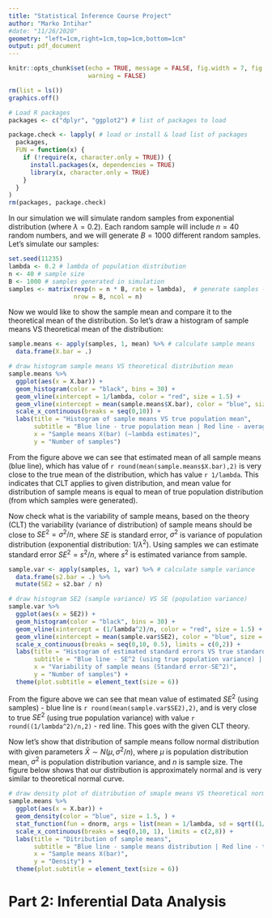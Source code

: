 ```yaml
---
title: "Statistical Inference Course Project"
author: "Marko Intihar"
#date: "11/26/2020"
geometry: "left=1cm,right=1cm,top=1cm,bottom=1cm"
output: pdf_document
---
```


```r
knitr::opts_chunk$set(echo = TRUE, message = FALSE, fig.width = 7, fig.height = 3,
                      warning = FALSE)
```

```r
rm(list = ls())
graphics.off()

# Load R packages
packages <- c("dplyr", "ggplot2") # list of packages to load

package.check <- lapply( # load or install & load list of packages
  packages,
  FUN = function(x) {
    if (!require(x, character.only = TRUE)) {
      install.packages(x, dependencies = TRUE)
      library(x, character.only = TRUE)
    }
  }
) 
rm(packages, package.check)

```

<!-- # Part 1: Simulation -->

<!-- We are investigating exponential distribution and we are comparing it with the Central Limit Theorem (CLT). Random variable $X$ follows exponential distribution $exp(\lambda)$, where parameter $lambda$ is rate parameter. The probability densitiy function (PDF) of exponentila distribution is: -->

<!-- $$ -->
<!-- f(x) =  -->
<!-- \begin{cases} -->
<!-- \lambda \cdot e^{-\lambda \cdot x}\, ,& x\geq 0 \\ -->
<!-- 0\, ,&x < 0 -->
<!-- \end{cases} -->
<!-- $$ -->

<!-- From the theory we know that mean or expected value of exponential distribution is $E[X]=\lambda$ and variance is $Var[X]=\frac{1}{\lambda}$. -->

In our simulation we will simulate random samples from exponential distribution (where $\lambda = 0.2$). Each random sample will include $n=40$ random numbers, and we will generate $B=1000$ different random samples. Let's simulate our samples:

::: {.tiny}
```r
set.seed(11235)
lambda <- 0.2 # lambda of population distribution
n <- 40 # sample size
B <- 1000 # samples generated in simulation
samples <- matrix(rexp(n = n * B, rate = lambda),  # generate samples - save to matrix
                  nrow = B, ncol = n)
```
::: 

Now we would like to show the sample mean and compare it to the theoretical mean of the distribution. So let's draw a histogram of sample means VS theoretical mean of the distribution:

::: {.tiny}
```r
sample.means <- apply(samples, 1, mean) %>% # calculate sample means
  data.frame(X.bar = .)

# draw histogram sample means VS theoretical distribution mean
sample.means %>% 
  ggplot(aes(x = X.bar)) + 
  geom_histogram(color = "black", bins = 30) +
  geom_vline(xintercept = 1/lambda, color = "red", size = 1.5) +
  geom_vline(xintercept = mean(sample.means$X.bar), color = "blue", size = 1.5) +
  scale_x_continuous(breaks = seq(0,10)) +
  labs(title = "Histogram of sample means VS true population mean",
       subtitle = "Blue line - true population mean | Red line - average of sample means",
       x = "Sample means X(bar) (~lambda estimates)", 
       y = "Number of samples") 
```
:::
From the figure above we can see that estimated mean of all sample means (blue line), which has value of `r round(mean(sample.means$X.bar),2)` is very close to the true mean of the distribution, which has value `r 1/lambda`. This indicates that CLT applies to given distribution, and mean value for distribution of sample means is equal to mean of true population distribution (from which samples were generated). 

Now check what is the variability of sample means, based on the theory (CLT) the variability (variance of distribution) of sample means should be close to $SE^2=\sigma^2/n$, where $SE$ is standard error, $\sigma^2$ is variance of population distribution (exponential distribution: $1/\lambda^2$). Using samples we can estimate standard error $SE^2=s^2/n$, where $s^2$ is estimated variance from sample. 

::: {.tiny}
```r
sample.var <- apply(samples, 1, var) %>% # calculate sample variance
  data.frame(s2.bar = .) %>% 
  mutate(SE2 = s2.bar / n)

# draw histogram SE2 (sample variance) VS SE (population variance)
sample.var %>% 
  ggplot(aes(x = SE2)) +
  geom_histogram(color = "black", bins = 30) +
  geom_vline(xintercept = (1/lambda^2)/n, color = "red", size = 1.5) +
  geom_vline(xintercept = mean(sample.var$SE2), color = "blue", size = 1.5, alpha = 1/2) +
  scale_x_continuous(breaks = seq(0,10, 0.5), limits = c(0,2)) +
  labs(title = "Histogram of estimated standard errors VS true standard error",
       subtitle = "Blue line - SE^2 (using true population variance) | Red line - average of estimated SE^2 (using sample variance)",
       x = "Variability of sample means (Standard error-SE^2)",
       y = "Number of samples") +
  theme(plot.subtitle = element_text(size = 6))
```
:::

From the figure above we can see that mean value of estimated $SE^2$ (using samples) - blue line is `r round(mean(sample.var$SE2),2)`, and is very close to true $SE^2$ (using true population variance) with value `r round((1/lambda^2)/n,2)` - red line. This goes with the given CLT theory.

Now let's show that distribution of sample means follow normal distribution with given parameters $\bar{X} \sim N(\mu, \sigma^2/n)$, where $\mu$ is population distribution mean, $\sigma^2$ is population distribution variance, and $n$ is sample size. The figure below shows that our distribution is approximately normal and is very similar to theoretical normal curve.


::: {.tiny}
```r
# draw density plot of distribution of smaple means VS theoretical normal curve
sample.means %>% 
  ggplot(aes(x = X.bar)) +
  geom_density(color = "blue", size = 1.5, ) +
  stat_function(fun = dnorm, args = list(mean = 1/lambda, sd = sqrt((1/lambda^2)/n)), color = "red", size = 1.5) +
  scale_x_continuous(breaks = seq(0,10, 1), limits = c(2,8)) +
  labs(title = "Ditribution of sample means",
       subtitle = "Blue line - sample means distribution | Red line - theoretical distribution of sample means",
       x = "Sample means X(bar)",
       y = "Density") +
  theme(plot.subtitle = element_text(size = 6))
```
:::



# Part 2: Inferential Data Analysis